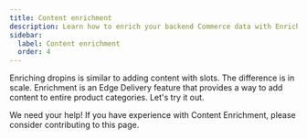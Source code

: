```yaml
---
title: Content enrichment
description: Learn how to enrich your backend Commerce data with Enrichment blocks.
sidebar:
  label: Content enrichment
  order: 4
---
```



Enriching dropins is similar to adding content with slots. The difference is in scale. Enrichment is an Edge Delivery feature that provides a way to add content to entire product categories. Let's try it out.

<Aside type="wip" title="Contribute!">
  We need your help! If you have experience with Content Enrichment, please consider contributing to
  this page.
</Aside>
